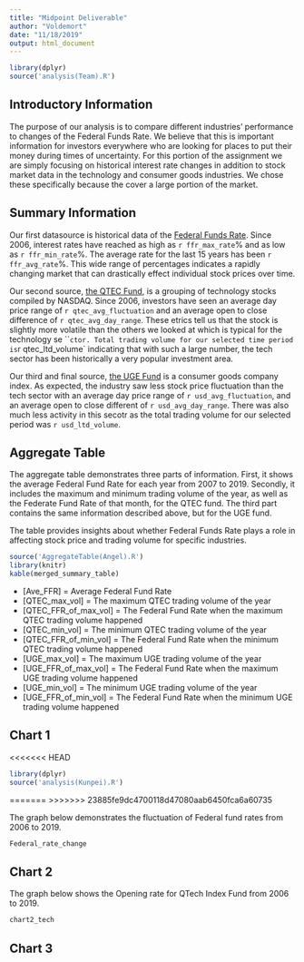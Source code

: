 ```yaml
---
title: "Midpoint Deliverable"
author: "Voldemort"
date: "11/18/2019"
output: html_document
---
```


```r
library(dplyr)
source('analysis(Team).R')
```

## Introductory Information
The purpose of our analysis is to compare different industries' performance to changes of the Federal Funds Rate. We believe that this is important information for investors everywhere who are looking for places to put their money during times of uncertainty. For this portion of the assignment we are simply focusing on historical interest rate changes in addition to stock market data in the technology and consumer goods industries. We chose these specifically because the cover a large portion of the market. 

## Summary Information
Our first datasource is historical data of the [Federal Funds Rate](https://fred.stlouisfed.org/series/FEDFUNDS). Since 2006, interest rates have reached as high as `r ffr_max_rate`% and as low as `r ffr_min_rate`%. The average rate for the last 15 years has been `r ffr_avg_rate`%. This wide range of percentages indicates a rapidly changing market that can drastically effect individual stock prices over time.

Our second source, [the QTEC Fund](https://finance.yahoo.com/quote/QTEC/profile?p=QTEC), is a grouping of technology stocks compiled by NASDAQ. Since 2006, investors have seen an average day price range of `r qtec_avg_fluctuation` and an average open to close difference of `r qtec_avg_day_range`. These etrics tell us that the stock is slightly more volatile than the others we looked at which is typical for the technology se
```ctor. Total trading volume for our selected time period is `r qtec_ltd_volume` indicating that with such a large number, the tech sector has been historically a very popular investment area.

Our third and final source, [the UGE Fund](https://finance.yahoo.com/quote/UGE?p=UGE) is a consumer goods company index. As expected, the industry saw less stock price fluctuation than the tech sector
with an average day price range of `r usd_avg_fluctuation`, and an average open to close different of `r usd_avg_day_range`. There was also much less activity in this secotr as the total trading volume for our selected period was `r usd_ltd_volume`.

## Aggregate Table
The aggregate table demonstrates three parts of information. First, it shows the average Federal Fund Rate for each year from 2007 to 2019. Secondly, it includes the maximum and minimum trading volume of the year, as well as the Federate Fund Rate of that month, for the QTEC fund. The third part contains the same information described above, but for the UGE fund. 

The table provides insights about whether Federal Funds Rate plays a role in affecting stock price and trading volume for specific industries. 

```r
source('AggregateTable(Angel).R')
library(knitr)
kable(merged_summary_table)
```

- [Ave_FFR] = Average Federal Fund Rate
- [QTEC_max_vol] = The maximum QTEC trading volume of the year
- [QTEC_FFR_of_max_vol] = The Federal Fund Rate when the maximum QTEC trading  volume happened 
- [QTEC_min_vol] = The minimum QTEC trading volume of the year
- [QTEC_FFR_of_min_vol] = The Federal Fund Rate when the minimum QTEC trading volume happened 
- [UGE_max_vol] = The maximum UGE trading volume of the year
- [UGE_FFR_of_max_vol] = The Federal Fund Rate when the maximum UGE trading volume happened 
- [UGE_min_vol] = The minimum UGE trading volume of the year
- [UGE_FFR_of_min_vol] = The Federal Fund Rate when the minimum UGE trading volume happened 

## Chart 1
<<<<<<< HEAD
```r
library(dplyr)
source('analysis(Kunpei).R')
```
=======
>>>>>>> 23885fe9dc4700118d47080aab6450fca6a60735

The graph below demonstrates the fluctuation of Federal fund rates from 2006 to 2019.

```r
Federal_rate_change
```


## Chart 2
The graph below shows the Opening rate for QTech Index Fund from 2006 to 2019.
```r
chart2_tech
```

## Chart 3